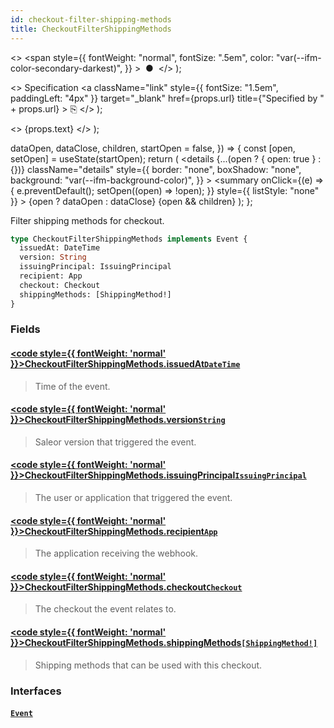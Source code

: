 ```yaml
---
id: checkout-filter-shipping-methods
title: CheckoutFilterShippingMethods
---
```


  <>
    <span
      style={{
        fontWeight: "normal",
        fontSize: ".5em",
        color: "var(--ifm-color-secondary-darkest)",
      }}
    >
      &nbsp;●&nbsp;
    </span>
  </>
);

  <>
    Specification
    <a
      className="link"
      style={{ fontSize: "1.5em", paddingLeft: "4px" }}
      target="\_blank"
      href={props.url}
      title={"Specified by " + props.url}
    >
      ⎘
    </a>
  </>
);

  <>
    <span className={props.class}>{props.text}</span>
  </>
);


  dataOpen,
  dataClose,
  children,
  startOpen = false,
}) => {
  const [open, setOpen] = useState(startOpen);
  return (
    <details
      {...(open ? { open: true } : {})}
      className="details"
      style={{
        border: "none",
        boxShadow: "none",
        background: "var(--ifm-background-color)",
      }}
    >
      <summary
        onClick={(e) => {
          e.preventDefault();
          setOpen((open) => !open);
        }}
        style={{ listStyle: "none" }}
      >
        {open ? dataOpen : dataClose}
      </summary>
      {open && children}
    </details>
  );
};

Filter shipping methods for checkout.

<Badge
  text="Added in Saleor 3.6"
  class="badge badge--secondary margin-bottom--sm"
/>

```graphql
type CheckoutFilterShippingMethods implements Event {
  issuedAt: DateTime
  version: String
  issuingPrincipal: IssuingPrincipal
  recipient: App
  checkout: Checkout
  shippingMethods: [ShippingMethod!]
}
```

### Fields

#### [<code style={{ fontWeight: 'normal' }}>CheckoutFilterShippingMethods.<b>issuedAt</b></code>](#)<Bullet />[`DateTime`](../../../api-reference/miscellaneous/scalars/date-time) <Badge class="badge badge--secondary" text="scalar"/> <Badge class="badge badge--secondary" text="miscellaneous"/>

> Time of the event.

#### [<code style={{ fontWeight: 'normal' }}>CheckoutFilterShippingMethods.<b>version</b></code>](#)<Bullet />[`String`](../../../api-reference/miscellaneous/scalars/string) <Badge class="badge badge--secondary" text="scalar"/> <Badge class="badge badge--secondary" text="miscellaneous"/>

> Saleor version that triggered the event.

#### [<code style={{ fontWeight: 'normal' }}>CheckoutFilterShippingMethods.<b>issuingPrincipal</b></code>](#)<Bullet />[`IssuingPrincipal`](../../../api-reference/miscellaneous/unions/issuing-principal) <Badge class="badge badge--secondary" text="union"/> <Badge class="badge badge--secondary" text="miscellaneous"/>

> The user or application that triggered the event.

#### [<code style={{ fontWeight: 'normal' }}>CheckoutFilterShippingMethods.<b>recipient</b></code>](#)<Bullet />[`App`](../../../api-reference/apps/objects/app) <Badge class="badge badge--secondary" text="object"/> <Badge class="badge badge--secondary" text="apps"/>

> The application receiving the webhook.

#### [<code style={{ fontWeight: 'normal' }}>CheckoutFilterShippingMethods.<b>checkout</b></code>](#)<Bullet />[`Checkout`](../../../api-reference/checkout/objects/checkout) <Badge class="badge badge--secondary" text="object"/> <Badge class="badge badge--secondary" text="checkout"/>

> The checkout the event relates to.

#### [<code style={{ fontWeight: 'normal' }}>CheckoutFilterShippingMethods.<b>shippingMethods</b></code>](#)<Bullet />[`[ShippingMethod!]`](../../../api-reference/shipping/objects/shipping-method) <Badge class="badge badge--secondary" text="list"/> <Badge class="badge badge--secondary" text="object"/> <Badge class="badge badge--secondary" text="shipping"/>

> Shipping methods that can be used with this checkout.
>
> <Badge
>   text="Added in Saleor 3.6"
>   class="badge badge--secondary margin-bottom--sm"
> />

### Interfaces

#### [`Event`](../../../api-reference/miscellaneous/interfaces/event) <Badge class="badge badge--secondary" text="interface"/> <Badge class="badge badge--secondary" text="miscellaneous"/>

>
